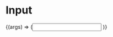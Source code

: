 
<Meta Title="Components/Input" Component={Input} />

# Input


<Canvas>
    <Story
    name="Input Component"
    args ={{
        ...Input.defaultProps,
        value: '',
        placeholder: 'Placeholder',
    }}>
    {(args) => (<Input {...args} />
    )}
    </Story>
</Canvas>


